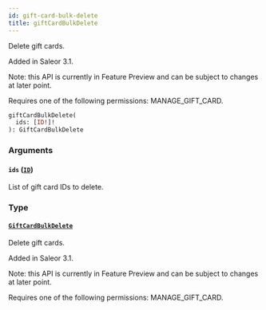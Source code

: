 ```yaml
---
id: gift-card-bulk-delete
title: giftCardBulkDelete
---
```


Delete gift cards.

Added in Saleor 3.1.

Note: this API is currently in Feature Preview and can be subject to changes at later point.

Requires one of the following permissions: MANAGE_GIFT_CARD.

```graphql
giftCardBulkDelete(
  ids: [ID!]!
): GiftCardBulkDelete
```

### Arguments

#### `ids` ([`ID`](../../../developer/api-reference/scalars/id))

List of gift card IDs to delete.

### Type

#### [`GiftCardBulkDelete`](../../../developer/api-reference/objects/gift-card-bulk-delete)

Delete gift cards.

Added in Saleor 3.1.

Note: this API is currently in Feature Preview and can be subject to changes at later point.

Requires one of the following permissions: MANAGE_GIFT_CARD.
